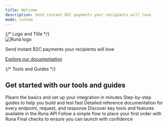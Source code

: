 ```yaml
---
title: Welcome
description: Send instant B2C payments your recipients will love
mode: custom
---
```


<div style={{
    minHeight: "85vh",
  display: "flex",
  flexDirection: "column",
  alignItems: "center",
  justifyContent: "flex-start",
}}>
  {/* Logo and Title */}
  <div style={{ 
    flexGrow: 1,
    display: "flex", 
    flexDirection: "column",
    alignItems: "center",
    backgroundColor: "black",
    backgroundImage: "url(https://brand-assets.runa.io/bubbles-dark-1.png)",
    backgroundPosition: "center",
    backgroundRepeat: "no-repeat",
    width: "100%", padding: "6rem 0",
    boxShadow: "0 0 20px 2px rgba(0, 0, 0, 0.4)",
    }} className='dark'>
  <div style={{
    background: "rgba(0,0,0,0.8)",
    backdropFilter: "blur(6px) saturate(70%)",
    padding: "2rem 3rem",
    borderRadius: 16,
    display: "flex",
    flexDirection: "column",
    alignItems: "center"
    }}>
    <img src="https://brand-assets.runa.io/logo-horizontal-white.svg" width={240} alt="Runa logo" style={{pointerEvents: "none"}} />
    <p style={{ margin: "1.25em 0", fontSize: "1.25rem", fontWeight: 800, textAlign: "center", color: "#fff" }}>
      Send instant B2C payments your recipients will love
    </p>
    <a
      href="/introduction"
      style={{
        padding: "0.75rem 2rem",
        border: "2px solid #4fff7b",
        borderRadius: 24,
        color: "#fff",
        background: "transparent",
        fontWeight: 600,
        textDecoration: "none",
        fontSize: "1rem",
        transition: "background 0.2s, color 0.2s",
        textTransform: "uppercase"
      }}
    >
      Explore our documentation
    </a>
    </div>
  </div>

{/* Tools and Guides */}

  <div style={{
    flexGrow: 2,
    width: "100%",
    display: "flex",
    flexDirection: "column",
    alignItems: "center",
    padding: "6rem 0"
  }}>
  <div style={{
        maxWidth: 1100,
    display: "flex",
    flexDirection: "column",
    alignItems: "center",
  }}>
    <h2 style={{ fontSize: "1.5rem", fontWeight: 600, marginBottom: "2rem" }} className='text-black dark:text-white'>
      Get started with our tools and guides
    </h2>
    <CardGroup cols={3} rows={2}>
  <Card
    title="Get started"
    icon="flag-swallowtail"
    href="/introduction"
    style={{
      backgroundColor: "#000",
      color: "#fff",
      border: "2px solid #4fff7b",
      borderRadius: 24,
      padding: "0.75rem 2rem",
    }}
  >
    Plearn the basics and set up your integration in minutes
  </Card>
  <Card
    title="API Guides"
    icon="book"
    href="/getting-started/steps"
  >
    Step-by-step guides to help you build and test fast
  </Card>
  <Card
    title="API Reference"
    icon="gear"
    href="/api-reference"
  >
    Detailed reference documentation for every endpoint, request, and response
  </Card>
  <Card
    title="Features"
    icon="list"
    href="/introduction"
  >
    Discover key tools and features available in the Runa API
  </Card>
  <Card
    title="Make your first order"
    icon="paper-plane"
    href="/getting-started/first-order/which-mode"
  >
    Follow a simple flow to place your first order with Runa
  </Card>
  <Card
    title="Before you go live"
    icon="ballot-check"
    href="/best-practices/before-you-go-live"
  >
    Final checks to ensure you can launch with confidence
  </Card>
</CardGroup>
</div>
  </div>
</div>
